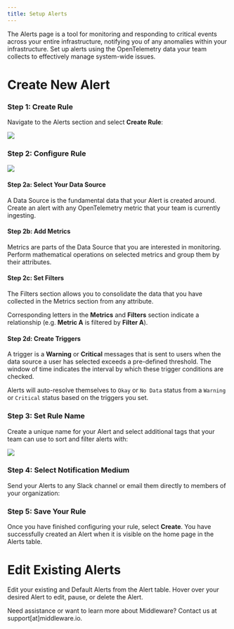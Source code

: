 ---
title: Setup Alerts
---

The Alerts page is a tool for monitoring and responding to critical events across your entire infrastructure, notifying you of any anomalies within your infrastructure. Set up alerts using the OpenTelemetry data your team collects to effectively manage system-wide issues.

# Create New Alert

### Step 1: Create Rule

Navigate to the Alerts section and select __Create Rule__:

![](https://lh7-us.googleusercontent.com/R-BlwAPkDb6LovlofANv8_v_vtRw-5lnwLimI2MJzXvYSD70G54bo1eHKmONmUT3l_9Tuj66duyaAE5JSsFAtisyVy7_4hX266HCeCFZQN5SDPseknjI9tr422a7DRYYSZil9Jf0J7mZytG1My45sLA)

### Step 2: Configure Rule

![](https://lh7-us.googleusercontent.com/RlyZPDQYpsVubHR_g3INFrISc9_qe-ulsc41uEWsVPl29tk6D_ISSpT77LeWTiOpeQQH7NZDDiucKWxGhHvm2hBy9mF1fOPYGWlU3PHDwui4sq6J1Rh8jhFwzDjozxkUI2XgIVJQxFtl-xHxBeNaBQo)

#### Step 2a: Select Your Data Source

A Data Source is the fundamental data that your Alert is created around. Create an alert with any OpenTelemetry metric that your team is currently ingesting.

#### Step 2b: Add Metrics

Metrics are parts of the Data Source that you are interested in monitoring. Perform mathematical operations on selected metrics and group them by their attributes.

#### Step 2c: Set Filters

The Filters section allows you to consolidate the data that you have collected in the Metrics section from any attribute.

<Note> Corresponding letters in the __Metrics__ and __Filters__ section indicate a relationship (e.g. __Metric A__ is filtered by __Filter A__).</Note>

#### Step 2d: Create Triggers

A trigger is a __Warning__ or __Critical__ messages that is sent to users when the data source a user has selected exceeds a pre-defined threshold. The window of time indicates the interval by which these trigger conditions are checked. 

<Note> Alerts will auto-resolve themselves to `Okay` or `No Data` status from a `Warning` or `Critical` status based on the triggers you set. </Note>

### Step 3: Set Rule Name

Create a unique name for your Alert and select additional tags that your team can use to sort and filter alerts with:

![](https://lh7-us.googleusercontent.com/z_ZddujDSUJCymOzmZ3v70zLAl2_p6L__-LozWtOdDNgmI7DaplHA9grVJT3m8z7eiHBVjeqZIwflKPRcv2XFxXlkEKHA3VUDM7E_k5IyqbLd8m2GUeCVnomOe5Dq3wWx505AcY80umK3MPzXUggsZQ)

### Step 4: Select Notification Medium

Send your Alerts to any Slack channel or email them directly to members of your organization:

### Step 5: Save Your Rule

Once you have finished configuring your rule, select __Create__. You have successfully created an Alert when it is visible on the home page in the Alerts table.

# Edit Existing Alerts

Edit your existing and Default Alerts from the Alert table. Hover over your desired Alert to edit, pause, or delete the Alert.

<Note> Need assistance or want to learn more about Middleware? Contact us at support[at]middleware.io. </Note>
